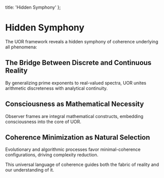   title: 'Hidden Symphony'
};

# Hidden Symphony

The UOR framework reveals a hidden symphony of coherence underlying all phenomena:

## The Bridge Between Discrete and Continuous Reality

By generalizing prime exponents to real-valued spectra, UOR unites arithmetic discreteness with analytical continuity.

## Consciousness as Mathematical Necessity

Observer frames are integral mathematical constructs, embedding consciousness into the core of UOR.

## Coherence Minimization as Natural Selection

Evolutionary and algorithmic processes favor minimal-coherence configurations, driving complexity reduction.

This universal language of coherence guides both the fabric of reality and our understanding of it.

